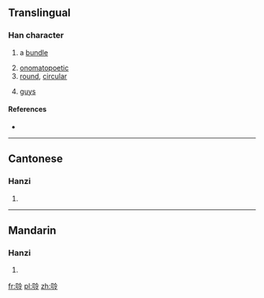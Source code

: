 ==Translingual==

===Han character===
{{Han char|rn=30|rad=口|as=07|sn=10|four=|canj=口戈一戈 (RIMI)|ids=⿰[[口]][[冷]]}}

# {{context|Cantonese}} a [[bundle]]
# [[onomatopoetic]]
# [[round]], [[circular]]
# {{context|[[slang]]}} [[guy]]s

====References====
* {{Han ref|kx=0193.051|hdz=10633.011|uh=5525|ud=21797}}

----

==Cantonese==

===Hanzi===
{{yue-hanzi|jyut=|y=lang3}}

# {{defn|lang=yue|sort=口07}}

----

==Mandarin==

===Hanzi===
{{cmn-hanzi|pin=[[léng]]|wg=}}

# {{defn|lang=cmn|sort=口07}}

[[fr:唥]]
[[pl:唥]]
[[zh:唥]]